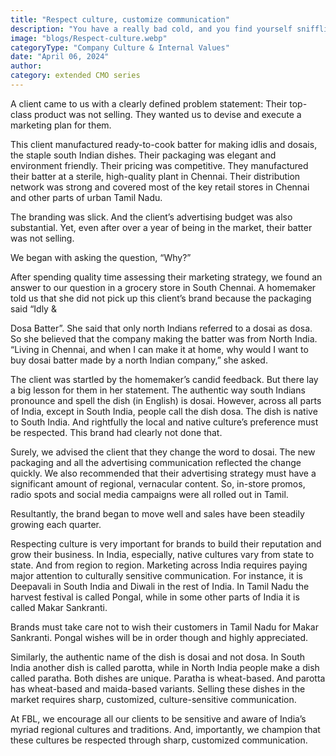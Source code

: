 ```yaml
---
title: "Respect culture, customize communication"
description: "You have a really bad cold, and you find yourself sniffling into a handkerchief."
image: "blogs/Respect-culture.webp"
categoryType: "Company Culture & Internal Values"
date: "April 06, 2024"
author:
category: extended CMO series
---
```


A client came to us with a clearly defined problem statement: Their top-class product was not selling. They wanted us to devise and execute a marketing plan for them.

This client manufactured ready-to-cook batter for making idlis and dosais, the staple south Indian dishes. Their packaging was elegant and environment friendly. Their pricing was competitive. They manufactured their batter at a sterile, high-quality plant in Chennai. Their distribution network was strong and covered most of the key retail stores in Chennai and other parts of urban Tamil Nadu.

The branding was slick. And the client’s advertising budget was also substantial. Yet, even after over a year of being in the market, their batter was not selling.

We began with asking the question, “Why?”

After spending quality time assessing their marketing strategy, we found an answer to our question in a grocery store in South Chennai. A homemaker told us that she did not pick up this client’s brand because the packaging said “Idly &

Dosa Batter”. She said that only north Indians referred to a dosai as dosa. So she believed that the company making the batter was from North India. “Living in Chennai, and when I can make it at home, why would I want to buy dosai batter made by a north Indian company,” she asked.

The client was startled by the homemaker’s candid feedback. But there lay a big lesson for them in her statement. The authentic way south Indians pronounce and spell the dish (in English) is dosai. However, across all parts of India, except in South India, people call the dish dosa. The dish is native to South India. And rightfully the local and native culture’s preference must be respected. This brand had clearly not done that.

Surely, we advised the client that they change the word to dosai. The new packaging and all the advertising communication reflected the change quickly. We also recommended that their advertising strategy must have a significant amount of regional, vernacular content. So, in-store promos, radio spots and social media campaigns were all rolled out in Tamil.

Resultantly, the brand began to move well and sales have been steadily growing each quarter.

Respecting culture is very important for brands to build their reputation and grow their business. In India, especially, native cultures vary from state to state. And from region to region. Marketing across India requires paying major attention to culturally sensitive communication. For instance, it is Deepavali in South India and Diwali in the rest of India. In Tamil Nadu the harvest festival is called Pongal, while in some other parts of India it is called Makar Sankranti.

Brands must take care not to wish their customers in Tamil Nadu for Makar Sankranti. Pongal wishes will be in order though and highly appreciated.

Similarly, the authentic name of the dish is dosai and not dosa. In South India another dish is called parotta, while in North India people make a dish called paratha. Both dishes are unique. Paratha is wheat-based. And parotta has wheat-based and maida-based variants. Selling these dishes in the market requires sharp, customized, culture-sensitive communication.

At FBL, we encourage all our clients to be sensitive and aware of India’s myriad regional cultures and traditions. And, importantly, we champion that these cultures be respected through sharp, customized communication.
